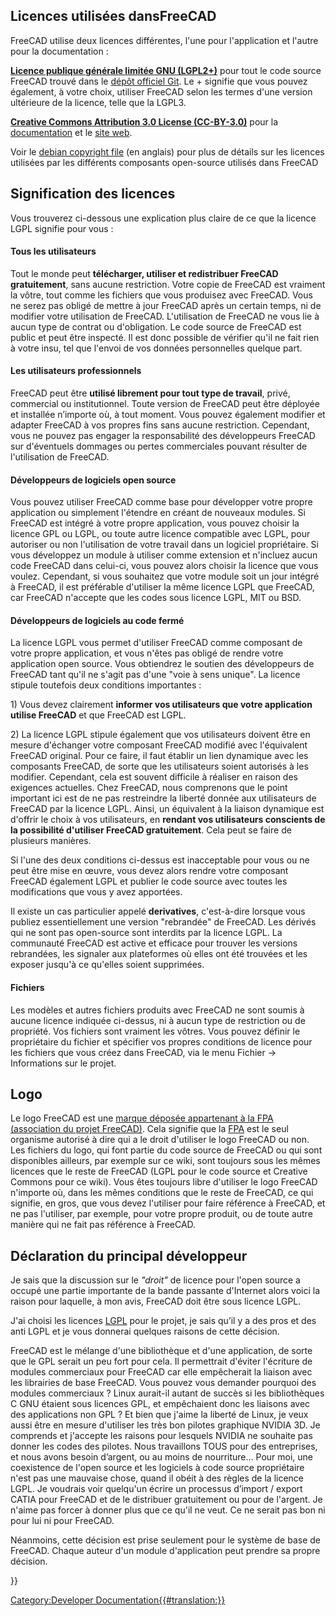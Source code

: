 <languages/>

{{Docnav/fr
|[[Dialog_creation/fr|Création d'une fenêtre de dialogue]]
|[[Compile_on_Windows/fr|Compiler sous Windows]]
}}

{{TOCright}}

<span id="Licenses_used_in_FreeCAD"></span>
== Licences utilisées dansFreeCAD ==

FreeCAD utilise deux licences différentes, l'une pour l'application et l'autre pour la documentation :

'''[https://fr.wikipedia.org/wiki/Licence_publique_g%C3%A9n%C3%A9rale_limit%C3%A9e_GNU Licence publique générale limitée GNU (LGPL2+)]''' pour tout le code source FreeCAD trouvé dans le [https://github.com/FreeCAD/FreeCAD dépôt officiel Git]. Le + signifie que vous pouvez également, à votre choix, utiliser FreeCAD selon les termes d'une version ultérieure de la licence, telle que la LGPL3.

'''[http://creativecommons.org/licenses/by/3.0/ Creative Commons Attribution 3.0 License (CC-BY-3.0)]''' pour la [https://wiki.freecad.org/Main_Page/fr documentation] et le [https://www.freecad.org/index.php?lang=fr site web].

Voir le [https://github.com/FreeCAD/FreeCAD/blob/master/package/debian/copyright debian copyright file] (en anglais) pour plus de détails sur les licences utilisées par les différents composants open-source utilisés dans FreeCAD

<span id="Impact_of_the_licenses"></span>
== Signification des licences ==

Vous trouverez ci-dessous une explication plus claire de ce que la licence LGPL signifie pour vous :

<span id="All_users"></span>
==== Tous les utilisateurs ====

Tout le monde peut '''télécharger, utiliser et redistribuer FreeCAD gratuitement''', sans aucune restriction. Votre copie de FreeCAD est vraiment la vôtre, tout comme les fichiers que vous produisez avec FreeCAD. Vous ne serez pas obligé de mettre à jour FreeCAD après un certain temps, ni de modifier votre utilisation de FreeCAD. L'utilisation de FreeCAD ne vous lie à aucun type de contrat ou d'obligation. Le code source de FreeCAD est public et peut être inspecté. Il est donc possible de vérifier qu'il ne fait rien à votre insu, tel que l'envoi de vos données personnelles quelque part.

<span id="Professional_users"></span>
==== Les utilisateurs professionnels ====

FreeCAD peut être '''utilisé librement pour tout type de travail''', privé, commercial ou institutionnel. Toute version de FreeCAD peut être déployée et installée n’importe où, à tout moment. Vous pouvez également modifier et adapter FreeCAD à vos propres fins sans aucune restriction. Cependant, vous ne pouvez pas engager la responsabilité des développeurs FreeCAD sur d'éventuels dommages ou pertes commerciales pouvant résulter de l'utilisation de FreeCAD.

<span id="Open-source_software_developers"></span>
==== Développeurs de logiciels open source ====

Vous pouvez utiliser FreeCAD comme base pour développer votre propre application ou simplement l'étendre en créant de nouveaux modules. Si FreeCAD est intégré à votre propre application, vous pouvez choisir la licence GPL ou LGPL, ou toute autre licence compatible avec LGPL, pour autoriser ou non l'utilisation de votre travail dans un logiciel propriétaire. Si vous développez un module à utiliser comme extension et n'incluez aucun code FreeCAD dans celui-ci, vous pouvez alors choisir la licence que vous voulez. Cependant, si vous souhaitez que votre module soit un jour intégré à FreeCAD, il est préférable d'utiliser la même licence LGPL que FreeCAD, car FreeCAD n'accepte que les codes sous licence LGPL, MIT ou BSD.

<span id="Closed-source_software_developers"></span>
==== Développeurs de logiciels au code fermé ====

La licence LGPL vous permet d'utiliser FreeCAD comme composant de votre propre application, et vous n'êtes pas obligé de rendre votre application open source. Vous obtiendrez le soutien des développeurs de FreeCAD tant qu'il ne s'agit pas d'une "voie à sens unique". La licence stipule toutefois deux conditions importantes :

1) Vous devez clairement '''informer vos utilisateurs que votre application utilise FreeCAD''' et que FreeCAD est LGPL.

2) La licence LGPL stipule également que vos utilisateurs doivent être en mesure d'échanger votre composant FreeCAD modifié avec l'équivalent FreeCAD original. Pour ce faire, il faut établir un lien dynamique avec les composants FreeCAD, de sorte que les utilisateurs soient autorisés à les modifier. Cependant, cela est souvent difficile à réaliser en raison des exigences actuelles. Chez FreeCAD, nous comprenons que le point important ici est de ne pas restreindre la liberté donnée aux utilisateurs de FreeCAD par la licence LGPL. Ainsi, un équivalent à la liaison dynamique est d'offrir le choix à vos utilisateurs, en '''rendant vos utilisateurs conscients de la possibilité d'utiliser FreeCAD gratuitement'''. Cela peut se faire de plusieurs manières.

Si l'une des deux conditions ci-dessus est inacceptable pour vous ou ne peut être mise en œuvre, vous devez alors rendre votre composant FreeCAD également LGPL et publier le code source avec toutes les modifications que vous y avez apportées.

Il existe un cas particulier appelé '''derivatives''', c'est-à-dire lorsque vous publiez essentiellement une version "rebrandée" de FreeCAD. Les dérivés qui ne sont pas open-source sont interdits par la licence LGPL. La communauté FreeCAD est active et efficace pour trouver les versions rebrandées, les signaler aux plateformes où elles ont été trouvées et les exposer jusqu'à ce qu'elles soient supprimées.

<span id="Files"></span>
==== Fichiers ====

Les modèles et autres fichiers produits avec FreeCAD ne sont soumis à aucune licence indiquée ci-dessus, ni à aucun type de restriction ou de propriété. Vos fichiers sont vraiment les vôtres. Vous pouvez définir le propriétaire du fichier et spécifier vos propres conditions de licence pour les fichiers que vous créez dans FreeCAD, via le menu Fichier → Informations sur le projet.

== Logo ==

Le logo FreeCAD est une [https://fpa.freecad.org/documents/Trademark.pdf marque déposée appartenant à la FPA (association du projet FreeCAD)]. Cela signifie que la [https://fpa.freecad.org FPA] est le seul organisme autorisé à dire qui a le droit d'utiliser le logo FreeCAD ou non. Les fichiers du logo, qui font partie du code source de FreeCAD ou qui sont disponibles ailleurs, par exemple sur ce wiki, sont toujours sous les mêmes licences que le reste de FreeCAD (LGPL pour le code source et Creative Commons pour ce wiki). Vous êtes toujours libre d'utiliser le logo FreeCAD n'importe où, dans les mêmes conditions que le reste de FreeCAD, ce qui signifie, en gros, que vous devez l'utiliser pour faire référence à FreeCAD, et ne pas l'utiliser, par exemple, pour votre propre produit, ou de toute autre manière qui ne fait pas référence à FreeCAD.

<span id="Statement_of_the_main_developer"></span>
== Déclaration du principal développeur ==

Je sais que la discussion sur le ''"droit"'' de licence pour l'open source a occupé une partie importante de la bande passante d'Internet alors voici la raison pour laquelle, à mon avis, FreeCAD doit être sous licence LGPL.

J'ai choisi les licences [http://fr.wikipedia.org/wiki/Licence_publique_g%C3%A9n%C3%A9rale_limit%C3%A9e_GNU LGPL] pour le projet, je sais qu’il y a des pros et des anti LGPL et je vous donnerai quelques raisons de cette décision.

FreeCAD est le mélange d'une bibliothèque et d'une application, de sorte que le GPL serait un peu fort pour cela. Il permettrait d'éviter l'écriture de modules commerciaux pour FreeCAD car elle empêcherait la liaison avec les librairies de base FreeCAD. Vous pouvez vous demander pourquoi des modules commerciaux ? Linux aurait-il autant de succès si les bibliothèques C GNU étaient sous licences GPL, et empêchaient donc les liaisons avec des applications non GPL ? Et bien que j'aime la liberté de Linux, je veux aussi être en mesure d'utiliser les très bon pilotes graphique NVIDIA 3D. Je comprends et j'accepte les raisons pour lesquels NVIDIA ne souhaite pas donner les codes des pilotes. Nous travaillons TOUS pour des entreprises, et nous avons besoin d’argent, ou au moins de nourriture... Pour moi, une coexistence de l'open source et les logiciels à code source propriétaire n'est pas une mauvaise chose, quand il obéit à des règles de la licence LGPL. Je voudrais voir quelqu'un écrire un processus d’import / export CATIA pour FreeCAD et de le distribuer gratuitement ou pour de l'argent. Je n'aime pas forcer à donner plus que ce qu'il ne veut. Ce ne serait pas bon ni pour lui ni pour FreeCAD.

Néanmoins, cette décision est prise seulement pour le système de base de FreeCAD. Chaque auteur d'un module d'application peut prendre sa propre décision.

{{Quote|Jürgen Riegel|15 October 2006}}


{{Docnav/fr
|[[Dialog_creation/fr|Création d'une fenêtre de dialogue]]
|[[Compile_on_Windows/fr|Compiler sous Windows]]
}}

{{Userdocnavi{{#translation:}}}}
[[Category:Developer Documentation{{#translation:}}]]